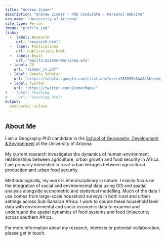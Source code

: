 ```yaml
---
title: "Andrew Zimmer"
description: "Andrew Zimmer - PhD Candidate - Personal Website"
org_name: "University of Arizona"
site_type: Person
image: "profile.jpg"
links:
  -  label: Research
     url: "research.html"
  -  label: Publications
     url: publications.html
  -  label: Email
     url: "mailto:azimmer@arizona.edu"
  - label: CV
    url: "zimmer_cv.pdf"
  - label: Google Scholar
    url: "https://scholar.google.com/citations?user=35RDM5kAAAAJ&hl=en/"
  - label: Twitter
    url: "https://twitter.com/ZimmerMaps/"
#  - label: Teaching
#     url: "teaching.html"
output:
  postcards::solana
---
```


## About Me
I am a Geography PhD candidate in the [School of Geography, Development & Environment][sgde] at the University of Arizona.  
<br>
My current research investigates the dynamics of human-environment relationships between agriculture, urban growth and food security in Africa. I am primarily interested in rural-urban linkages between agricultural production and urban food security.  
<br>
Methodologically, my work is interdisciplinary in nature. I mainly focus on the integration of social and environmental data using GIS and spatial analysis alongside econometric and statistical modelling. Much of the data I use comes from large-scale household surveys in both rural and urban settings across Sub-Saharan Africa. I work to couple these household level data with environmental and socio-economic data to examine and understand the spatial dynamics of food systems and food (in)security across southern Africa.  
<br>
For more information about my research, interests or potential collaboration, please get in touch.
<br>

[sgde]:https://geography.arizona.edu
